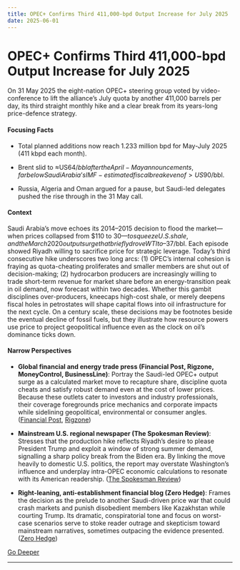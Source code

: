 ```yaml
---
title: OPEC+ Confirms Third 411,000-bpd Output Increase for July 2025
date: 2025-06-01
---
```


# OPEC+ Confirms Third 411,000-bpd Output Increase for July 2025

On 31 May 2025 the eight-nation OPEC+ steering group voted by video-conference to lift the alliance’s July quota by another 411,000 barrels per day, its third straight monthly hike and a clear break from its years-long price-defence strategy.

#### Focusing Facts

- Total planned additions now reach 1.233 million bpd for May-July 2025 (411 kbpd each month).

- Brent slid to ≈US$64/bbl after the April-May announcements, far below Saudi Arabia’s IMF-estimated fiscal breakeven of >US$90/bbl.

- Russia, Algeria and Oman argued for a pause, but Saudi-led delegates pushed the rise through in the 31 May call.

#### Context

Saudi Arabia’s move echoes its 2014–2015 decision to flood the market—when prices collapsed from $110 to $30—to squeeze U.S. shale, and the March 2020 output surge that briefly drove WTI to –$37/bbl. Each episode showed Riyadh willing to sacrifice price for strategic leverage. Today’s third consecutive hike underscores two long arcs: (1) OPEC’s internal cohesion is fraying as quota-cheating proliferates and smaller members are shut out of decision-making; (2) hydrocarbon producers are increasingly willing to trade short-term revenue for market share before an energy-transition peak in oil demand, now forecast within two decades. Whether this gambit disciplines over-producers, kneecaps high-cost shale, or merely deepens fiscal holes in petrostates will shape capital flows into oil infrastructure for the next cycle. On a century scale, these decisions may be footnotes beside the eventual decline of fossil fuels, but they illustrate how resource powers use price to project geopolitical influence even as the clock on oil’s dominance ticks down.

#### Narrow Perspectives

- **Global financial and energy trade press (Financial Post, Rigzone, MoneyControl, BusinessLine)**: Portray the Saudi-led OPEC+ output surge as a calculated market move to recapture share, discipline quota cheats and satisfy robust demand even at the cost of lower prices. Because these outlets cater to investors and industry professionals, their coverage foregrounds price mechanics and corporate impacts while sidelining geopolitical, environmental or consumer angles. ([Financial Post](https://financialpost.com/pmn/business-pmn/opec-mulls-even-larger-oil-output-hike-as-it-seeks-market-share), [Rigzone](https://www.rigzone.com/news/wire/opec_mulls_even_larger_oil_output_hike_as_it_seeks_market_share-30-may-2025-180695-article/))

- **Mainstream U.S. regional newspaper (The Spokesman Review)**: Stresses that the production hike reflects Riyadh’s desire to please President Trump and exploit a window of strong summer demand, signalling a sharp policy break from the Biden era. By linking the move heavily to domestic U.S. politics, the report may overstate Washington’s influence and underplay intra-OPEC economic calculations to resonate with its American readership. ([The Spokesman Review](https://www.spokesman.com/stories/2025/may/31/opec-members-say-they-will-fast-track-oil-output/))

- **Right-leaning, anti-establishment financial blog (Zero Hedge)**: Frames the decision as the prelude to another Saudi-driven price war that could crash markets and punish disobedient members like Kazakhstan while courting Trump. Its dramatic, conspiratorial tone and focus on worst-case scenarios serve to stoke reader outrage and skepticism toward mainstream narratives, sometimes outpacing the evidence presented. ([Zero Hedge](https://www.zerohedge.com/markets/opec-hikes-output-third-time-411kbpd-amid-reservations-russia))


[Go Deeper](https://www.perplexity.ai/search?q=OPEC%2B+Confirms+Third+411%2C000-bpd+Output+Increase+for+July+2025)

---

<a id='judge-closes-google-search-remedies-hearing-ruling-due-by-august'></a>
